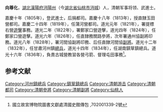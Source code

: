 '''向尊化'''，[[湖北|湖北]][[漢陽府|漢陽府]][[沔陽州|沔陽州]]（今[[湖北省|湖北省]][[仙桃市|仙桃市]][[沔城|沔城]]）人，清朝军事将领、武進士。

嘉慶十年（1805年），登武進士，后捐都司。嘉慶十八年（1813年），授直隸玉田營都司。嘉慶二十四年（1819年），任蒲河營都司。道光元年（1821年），署提標右營[[遊擊|遊擊]]事務。道光二年（1822年），署鄭家口營遊擊，道光四年（1824年），任鄭家口營遊擊。道光六年（1826年），任直隸務關路參將，次年署通州協副將印務。道光八年（1828年），署河間協副將印務、后任直隸河間協[[副將|副將]]。道光十二年（1832年），任甘肅河州鎮[[總兵|總兵]]，道光十四年（1834年），任湖南鎮筸鎮總兵。道光十六年（1836年），負責古城營教習各營弓箭、督理屯田事務<ref>國立故宮博物院圖書文獻處清國史館傳包 ,702001339-2號</ref>。

==参考文献==
{{reflist}}
{{清朝人物小作品}}
{{嘉慶十年乙丑科武殿試金榜}}
{{DEFAULTSORT:Xiang向}}
[[Category:河州鎮總兵|Category:河州鎮總兵]]
[[Category:鎮筸鎮總兵|Category:鎮筸鎮總兵]]
[[Category:清朝游击|Category:清朝游击]]
[[Category:清朝都司|Category:清朝都司]]
[[Category:清朝參將|Category:清朝參將]]
[[Category:清朝副將|Category:清朝副將]]
[[Category:仙桃人|Category:仙桃人]]